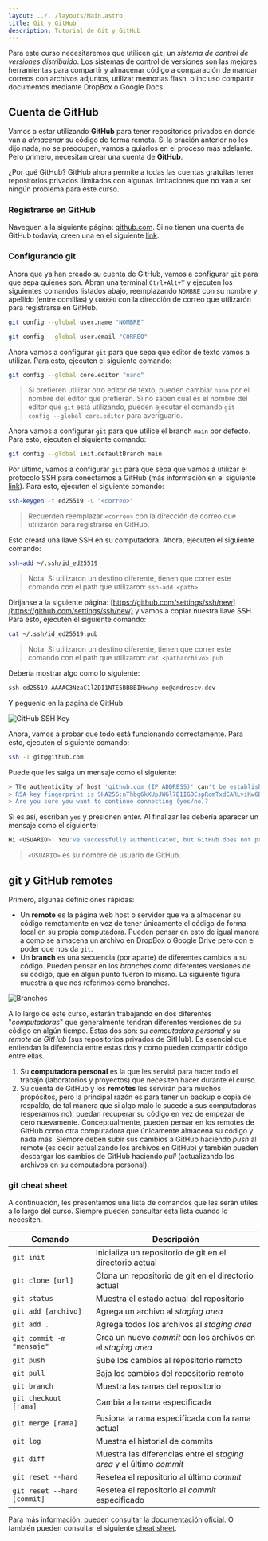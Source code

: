 ```yaml
---
layout: ../../layouts/Main.astro
title: Git y GitHub
description: Tutorial de Git y GitHub
---
```


Para este curso necesitaremos que utilicen `git`, un _sistema de control de versiones distribuido_. Los sistemas de control de versiones son las mejores herramientas para compartir y almacenar código a comparación de mandar correos con archivos adjuntos, utilizar memorias flash, o incluso compartir documentos mediante DropBox o Google Docs.

## Cuenta de GitHub

Vamos a estar utilizando **GitHub** para tener repositorios privados en donde van a _almacenar_ su código de forma remota. Si la oración anterior no les dijo nada, no se preocupen, vamos a guiarlos en el proceso más adelante. Pero primero, necesitan crear una cuenta de **GitHub**.

¿Por qué GitHub? GitHub ahora permite a todas las cuentas gratuitas tener repositorios privados ilimitados con algunas limitaciones que no van a ser ningún problema para este curso.

### Registrarse en GitHub

Naveguen a la siguiente página: [github.com](https://github.com/). Si no tienen una cuenta de GitHub todavía, creen una en el siguiente [link](https://github.com/join/).

### Configurando git

Ahora que ya han creado su cuenta de GitHub, vamos a configurar `git` para que sepa quiénes son. Abran una terminal `Ctrl+Alt+T` y ejecuten los siguientes comandos listados abajo, reemplazando `NOMBRE` con su nombre y apellido (entre comillas) y `CORREO` con la dirección de correo que utilizarón para registrarse en GitHub.

```bash
git config --global user.name "NOMBRE"
```

```bash
git config --global user.email "CORREO"
```

Ahora vamos a configurar `git` para que sepa que editor de texto vamos a utilizar. Para esto, ejecuten el siguiente comando:

```bash
git config --global core.editor "nano"
```

> Si prefieren utilizar otro editor de texto, pueden cambiar `nano` por el nombre del editor que prefieran. Si no saben cual es el nombre del editor que `git` está utilizando, pueden ejecutar el comando `git config --global core.editor` para averiguarlo.

Ahora vamos a configurar `git` para que utilice el branch `main` por defecto. Para esto, ejecuten el siguiente comando:

```bash
git config --global init.defaultBranch main
```

Por último, vamos a configurar `git` para que sepa que vamos a utilizar el protocolo SSH para conectarnos a GitHub (más información en el siguiente [link](https://docs.github.com/en/authentication/connecting-to-github-with-ssh/generating-a-new-ssh-key-and-adding-it-to-the-ssh-agent)). Para esto, ejecuten el siguiente comando:

```bash
ssh-keygen -t ed25519 -C "<correo>"
```

> Recuerden reemplazar `<correo>` con la dirección de correo que utilizarón para registrarse en GitHub.

Esto creará una llave SSH en su computadora. Ahora, ejecuten el siguiente comando:

```bash
ssh-add ~/.ssh/id_ed25519
```

> Nota: Si utilizaron un destino diferente, tienen que correr este comando con el path que utilizaron: `ssh-add <path>`

Dirijanse a la siguiente página: [https://github.com/settings/ssh/new](https://github.com/settings/ssh/new) y vamos a copiar nuestra llave SSH. Para esto, ejecuten el siguiente comando:

```bash
cat ~/.ssh/id_ed25519.pub
```

> Nota: Si utilizaron un destino diferente, tienen que correr este comando con el path que utilizaron: `cat <patharchivo>.pub`

Debería mostrar algo como lo siguiente:

```bash
ssh-ed25519 AAAAC3NzaC1lZDI1NTE5BBBBIHxwhp me@andrescv.dev
```

Y peguenlo en la pagina de GitHub.

![GitHub SSH Key](/tutorials/git-github/ssh.png)

Ahora, vamos a probar que todo está funcionando correctamente. Para esto, ejecuten el siguiente comando:

```bash
ssh -T git@github.com
```

Puede que les salga un mensaje como el siguiente:

```bash
> The authenticity of host 'github.com (IP ADDRESS)' can't be established.
> RSA key fingerprint is SHA256:nThbg6kXUpJWGl7E1IGOCspRomTxdCARLviKw6E5SY8.
> Are you sure you want to continue connecting (yes/no)?
```

Si es así, escriban `yes` y presionen enter. Al finalizar les debería aparecer un mensaje como el siguiente:

```bash
Hi <USUARIO>! You've successfully authenticated, but GitHub does not provide shell access.
```

> `<USUARIO>` es su nombre de usuario de GitHub.

## git y GitHub remotes

Primero, algunas definiciones rápidas:

- Un **remote** es la página web host o servidor que va a almacenar su código remotamente en vez de tener únicamente el código de forma local en su propia computadora. Pueden pensar en esto de igual manera a como se almacena un archivo en DropBox o Google Drive pero con el poder que nos da `git`.
- Un **branch** es una secuencia (por aparte) de diferentes cambios a su código. Pueden pensar en los _branches_ como diferentes versiones de su código, que en algún punto fueron lo mismo. La siguiente figura muestra a que nos referimos como branches.

![Branches](/tutorials/git-github/branch.svg)

A lo largo de este curso, estarán trabajando en dos diferentes "_computadoras_" que generalmente tendran diferentes versiones de su código en algún tiempo. Estas dos son: su _computadora personal_ y su _remote de GitHub_ (sus repositorios privados de GitHub). Es esencial que entiendan la diferencia entre estas dos y como pueden compartir código entre ellas.

1. Su **computadora personal** es la que les servirá para hacer todo el trabajo (laboratorios y proyectos) que necesiten hacer durante el curso.
2. Su cuenta de GitHub y los **remotes** les servirán para muchos propósitos, pero la principal razón es para tener un backup o copia de respaldo, de tal manera que si algo malo le sucede a sus computadoras (esperamos no), puedan recuperar su código en vez de empezar de cero nuevamente. Conceptualmente, pueden pensar en los remotes de GitHub como otra computadora que únicamente almacena su código y nada más. Siempre deben subir sus cambios a GitHub haciendo _push_ al remote (es decir actualizando los archivos en GitHub) y también pueden descargar los cambios de GitHub haciendo _pull_ (actualizando los archivos en su computadora personal).

### git cheat sheet

A continuación, les presentamos una lista de comandos que les serán útiles a lo largo del curso. Siempre pueden consultar esta lista cuando lo necesiten.

| Comando                     | Descripción                                                          |
| --------------------------- | -------------------------------------------------------------------- |
| `git init`                  | Inicializa un repositorio de git en el directorio actual             |
| `git clone [url]`           | Clona un repositorio de git en el directorio actual                  |
| `git status`                | Muestra el estado actual del repositorio                             |
| `git add [archivo]`         | Agrega un archivo al _staging area_                                  |
| `git add .`                 | Agrega todos los archivos al _staging area_                          |
| `git commit -m "mensaje"`   | Crea un nuevo _commit_ con los archivos en el _staging area_         |
| `git push`                  | Sube los cambios al repositorio remoto                               |
| `git pull`                  | Baja los cambios del repositorio remoto                              |
| `git branch`                | Muestra las ramas del repositorio                                    |
| `git checkout [rama]`       | Cambia a la rama especificada                                        |
| `git merge [rama]`          | Fusiona la rama especificada con la rama actual                      |
| `git log`                   | Muestra el historial de commits                                      |
| `git diff`                  | Muestra las diferencias entre el _staging area_ y el último _commit_ |
| `git reset --hard`          | Resetea el repositorio al último _commit_                            |
| `git reset --hard [commit]` | Resetea el repositorio al _commit_ especificado                      |

Para más información, pueden consultar la [documentación oficial](https://git-scm.com/docs). O también pueden consultar el siguiente [cheat sheet](https://education.github.com/git-cheat-sheet-education.pdf).
